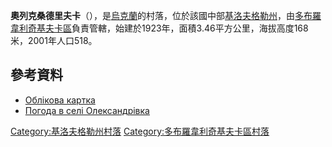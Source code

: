 {{coord|48|33|26|N|31|12|10|E|scale:100000_region:UA|display=title}}

'''奧列克桑德里夫卡'''（{{lang-uk|Олександрівка}}），是[[烏克蘭|烏克蘭]]的村落，位於該國中部[[基洛夫格勒州|基洛夫格勒州]]，由[[多布羅韋利奇基夫卡區|多布羅韋利奇基夫卡區]]負責管轄，始建於1923年，面積3.46平方公里，海拔高度168米，2001年人口518。

==參考資料==
* [http://gska2.rada.gov.ua/pls/z7502/A005?rdat1=11.11.2008&rf7571=16654 Облікова картка]{{dead link|date=2017年12月 |bot=InternetArchiveBot |fix-attempted=yes }}
* [http://weather.in.ua/ua/kirovogradskaja/18740 Погода в селі Олександрівка] {{Wayback|url=http://weather.in.ua/ua/kirovogradskaja/18740 |date=20111220184204 }}

{{DEFAULTSORT:Олександрівка}}
[[Category:基洛夫格勒州村落|Category:基洛夫格勒州村落]]
[[Category:多布羅韋利奇基夫卡區村落|Category:多布羅韋利奇基夫卡區村落]]


{{Kirovohrad-geo-stub}}
